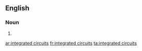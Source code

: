 ==English==

===Noun===
{{head|en|plural}}

# {{plural of|integrated circuit|lang=en}}

[[ar:integrated circuits]]
[[fr:integrated circuits]]
[[ta:integrated circuits]]
